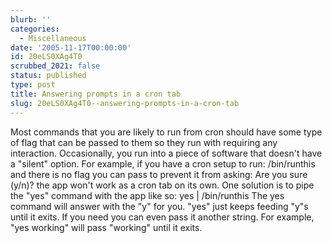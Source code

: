 ```yaml
---
blurb: ''
categories:
  - Miscellaneous
date: '2005-11-17T00:00:00'
id: 20eLS0XAg4T0
scrubbed_2021: false
status: published
type: post
title: Answering prompts in a cron tab
slug: 20eLS0XAg4T0--answering-prompts-in-a-cron-tab
---
```


Most commands that you are likely to run from cron should have some
type of flag that can be passed to them so they run with requiring
any interaction. Occasionally, you run into a piece of software
that doesn't have a "silent" option. For example, if you have a
cron setup to run: /bin/runthis and there is no flag you can pass
to prevent it from asking: Are you sure (y/n)? the app won't work
as a cron tab on its own. One solution is to pipe the "yes" command
with the app like so: yes | /bin/runthis The yes command will
answer with the "y" for you. "yes" just keeps feeding "y"s until it
exits. If you need you can even pass it another string. For
example, "yes working" will pass "working" until it exits.
